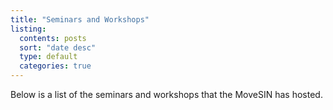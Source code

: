 ```yaml
---
title: "Seminars and Workshops"
listing:
  contents: posts
  sort: "date desc"
  type: default
  categories: true
---
```


Below is a list of the seminars and workshops that the MoveSIN has hosted.